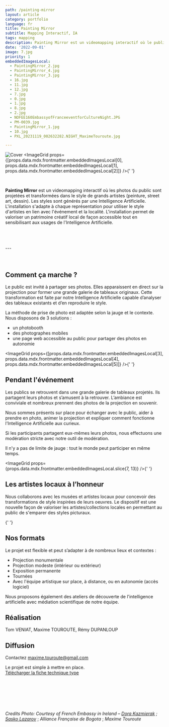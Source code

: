 ```yaml
---
path: /painting-mirror
layout: article
category: portfolio
language: fr
title: Painting Mirror
subtitle: Mapping Interactif, IA
tags: mapping
description: Painting Mirror est un videomapping interactif où le public est photographié puis re-projeté dans le style de grands artistes.
date: '2022-09-01'
image: 7.jpg
priority: 1
embeddedImagesLocal:
  - PaintingMirror_2.jpg
  - PaintingMirror_4.jpg
  - PaintingMirror_3.jpg
  - 16.jpg
  - 11.jpg
  - 12.jpg
  - 7.jpg
  - 0.jpg
  - 1.jpg
  - 8.jpg
  - 2.jpg
  - NOFEE160EmbassyofFranceeventforCultureNight.JPG
  - PM-0039.jpg
  - PaintingMirror_1.jpg
  - 10.jpg
  - PXL_20231119_002632282.NIGHT_MaximeTouroute.jpg

---
```


![Cover](7.jpg)
<ImageGrid props={[props.data.mdx.frontmatter.embeddedImagesLocal[0], props.data.mdx.frontmatter.embeddedImagesLocal[1], props.data.mdx.frontmatter.embeddedImagesLocal[2]]} />{' '}


<br/>


__Painting Mirror__ est un videomapping interactif où les photos du public sont projetées et transformées dans le style de grands artistes (peinture, street art, dessin).
Les styles sont générés par une Intelligence Artificielle. L'installation s'adapte à chaque représentation pour utiliser le style d'artistes en lien avec l'événement et la localité.
L'installation permet de valoriser un patrimoine créatif local de façon accessible tout en sensibilisant aux usages de l'Intelligence Artificielle.



<br/>
<br/>
<br/>
---
<br/>
<br/>
<br/>


## Comment ça marche ?

Le public est invité à partager ses photos. Elles apparaissent en direct sur la projection pour former une grande galerie de tableaux originaux.
Cette transformation est faite par notre Intelligence Artificielle capable d’analyser des tableaux existants et d’en reproduire le style.

La méthode de prise de photo est adaptée selon la jauge et le contexte. Nous disposons de 3 solutions : 
* un photobooth
* des photographes mobiles
* une page web accessible au public pour partager des photos en autonomie

<ImageGrid props={[props.data.mdx.frontmatter.embeddedImagesLocal[3], props.data.mdx.frontmatter.embeddedImagesLocal[4], props.data.mdx.frontmatter.embeddedImagesLocal[5]]} />{' '}


## Pendant l'événement
Les publics se retrouvent dans une grande galerie de tableaux projetés. Ils partagent leurs photos et s’amusent à la retrouver. L’ambiance est conviviale et nombreux prennent des photos de la projection en souvenir.

Nous sommes présents sur place pour échanger avec le public, aider à prendre en photo, animer la projection et expliquer comment fonctionne l'Intelligence Artificielle aux curieux.

Si les participants partagent eux-mêmes leurs photos, nous effectuons une modération stricte avec notre outil de modération.

Il n'y a pas de limite de jauge : tout le monde peut participer en même temps.

<ImageGrid props={props.data.mdx.frontmatter.embeddedImagesLocal.slice(7, 13)} />{' '}


## Les artistes locaux à l’honneur

Nous collaborons avec les musées et artistes locaux pour concevoir des transformations de style inspirées de leurs oeuvres.
Le dispositif est une nouvelle façon de valoriser les artistes/collections locales en permettant au public de s'emparer des styles picturaux. 

<ImageGrid props={props.data.mdx.frontmatter.embeddedImagesLocal.slice(13)} />{' '}



## Nos formats 

Le projet est flexible et peut s’adapter à de nombreux lieux et contextes :  
* Projection monumentale
* Projection modeste (intérieur ou extérieur)
* Exposition permanente
* Tournées
* Avec l'équipe artistique sur place, à distance, ou en autonomie (accès logiciel)

Nous proposons également des ateliers de découverte de l'intelligence artificielle avec médiation scientifique de notre équipe.








## Réalisation

Tom VENIAT, Maxime TOUROUTE, Rémy DUPANLOUP

## Diffusion

Contactez [maxime.touroute@gmail.com](mailto:maxime.touroute@gmail.com)  

Le projet est simple à mettre en place.  
[Télécharger la fiche technique type](./PaintingMirrorFicheTechnique2024FR.pdf)


<br/>
<br/>
<br/>
<br/>
<br/>


_Credits Photo: Courtesy of French Embassy in Ireland – [Dora Kazmierak](https://www.dorakazmierak.com/) ; [Sasko Lazarov](https://www.instagram.com/saskolazaro/)_ ; _Alliance Française de Bogota_ ; _Maxime Touroute_
